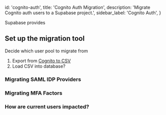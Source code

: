 
  id: 'cognito-auth',
  title: 'Cognito Auth Migration',
  description: 'Migrate Cognito auth users to a Supabase project.',
  sidebar_label: 'Cognito Auth',
}

Supabase provides

## Set up the migration tool

Decide which user pool to migrate from

1. Export from [Cognito to CSV](https://github.com/hawkerfun/cognito-csv-exporter)
2. Load CSV into database?


### Migrating SAML IDP Providers


### Migrating MFA Factors


### How are current users impacted?
